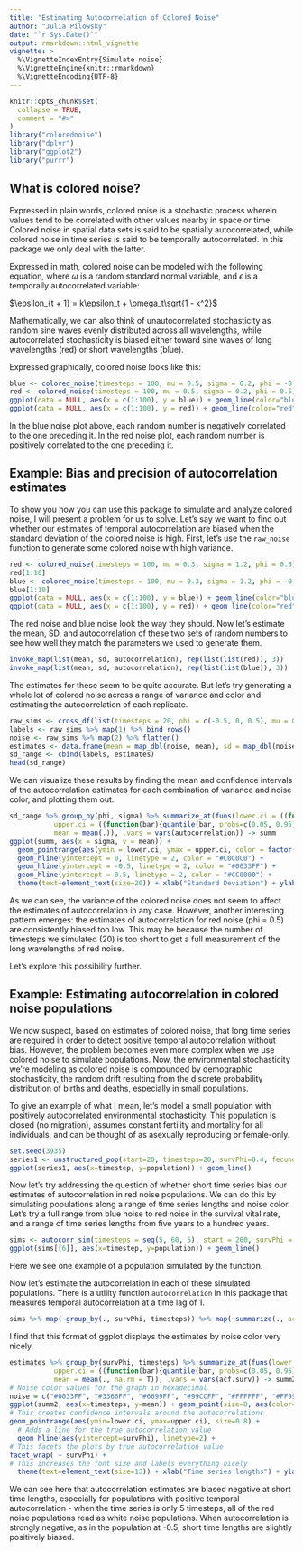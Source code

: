 ```yaml
---
title: "Estimating Autocorrelation of Colored Noise"
author: "Julia Pilowsky"
date: "`r Sys.Date()`"
output: rmarkdown::html_vignette
vignette: >
  %\VignetteIndexEntry{Simulate noise}
  %\VignetteEngine{knitr::rmarkdown}
  %\VignetteEncoding{UTF-8}
---
```


```r
knitr::opts_chunk$set(
  collapse = TRUE,
  comment = "#>"
)
library("colorednoise")
library("dplyr")
library("ggplot2")
library("purrr")
```

## What is colored noise? 

Expressed in plain words, colored noise is a stochastic process wherein values tend to be correlated with other values nearby in space or time. Colored noise in spatial data sets is said to be spatially autocorrelated, while colored noise in time series is said to be temporally autocorrelated. In this package we only deal with the latter.

Expressed in math, colored noise can be modeled with the following equation, where $\omega$ is a random standard normal variable, and $\epsilon$ is a temporally autocorrelated variable:

$\epsilon_{t + 1} = k\epsilon_t + \omega_t\sqrt{1 - k^2}$

Mathematically, we can also think of unautocorrelated stochasticity as random sine waves evenly distributed across all wavelengths, while autocorrelated stochasticity is biased either toward sine waves of long wavelengths (red) or short wavelengths (blue).

Expressed graphically, colored noise looks like this:

```r
blue <- colored_noise(timesteps = 100, mu = 0.5, sigma = 0.2, phi = -0.5)
red <- colored_noise(timesteps = 100, mu = 0.5, sigma = 0.2, phi = 0.5)
ggplot(data = NULL, aes(x = c(1:100), y = blue)) + geom_line(color="blue") + theme_minimal() + theme(axis.title = element_blank()) + ggtitle("Blue Noise")
ggplot(data = NULL, aes(x = c(1:100), y = red)) + geom_line(color="red") + theme_minimal() + theme(axis.title = element_blank()) + ggtitle("Red Noise")
```

In the blue noise plot above, each random number is negatively correlated to the one preceding it. In the red noise plot, each random number is positively correlated to the one preceding it. 

## Example: Bias and precision of autocorrelation estimates

To show you how you can use this package to simulate and analyze colored noise, I will present a problem for us to solve. Let's say we want to find out whether our estimates of temporal autocorrelation are biased when the standard deviation of the colored noise is high. First, let's use the `raw_noise` function to generate some colored noise with high variance.

```r
red <- colored_noise(timesteps = 100, mu = 0.3, sigma = 1.2, phi = 0.5)
red[1:10]
blue <- colored_noise(timesteps = 100, mu = 0.3, sigma = 1.2, phi = -0.5)
blue[1:10]
ggplot(data = NULL, aes(x = c(1:100), y = blue)) + geom_line(color="blue") + theme_minimal() + theme(axis.title = element_blank()) + ggtitle("Blue Noise")
ggplot(data = NULL, aes(x = c(1:100), y = red)) + geom_line(color="red") + theme_minimal() + theme(axis.title = element_blank()) + ggtitle("Red Noise")
```

The red noise and blue noise look the way they should. Now let's estimate the mean, SD, and autocorrelation of these two sets of random numbers to see how well they match the parameters we used to generate them.

```r
invoke_map(list(mean, sd, autocorrelation), rep(list(list(red)), 3))
invoke_map(list(mean, sd, autocorrelation), rep(list(list(blue)), 3))
```

The estimates for these seem to be quite accurate. But let's try generating a whole lot of colored noise across a range of variance and color and estimating the autocorrelation of each replicate.

```r
raw_sims <- cross_df(list(timesteps = 20, phi = c(-0.5, 0, 0.5), mu = 0.3, sigma = c(0.5, 0.7, 0.9, 1.1, 1.3, 1.5))) %>% rerun(.n = 30, pmap(., colored_noise))
labels <- raw_sims %>% map(1) %>% bind_rows()
noise <- raw_sims %>% map(2) %>% flatten()
estimates <- data.frame(mean = map_dbl(noise, mean), sd = map_dbl(noise, sd), autocorrelation = map_dbl(noise, autocorrelation))
sd_range <- cbind(labels, estimates)
head(sd_range)
```

We can visualize these results by finding the mean and confidence intervals of the autocorrelation estimates for each combination of variance and noise color, and plotting them out.

```r
sd_range %>% group_by(phi, sigma) %>% summarize_at(funs(lower.ci = ((function(bar){quantile(bar, probs=c(0.05, 0.95))[[1]]})(.)),
           upper.ci = ((function(bar){quantile(bar, probs=c(0.05, 0.95))[[2]]})(.)),
           mean = mean(.)), .vars = vars(autocorrelation)) -> summ
ggplot(summ, aes(x = sigma, y = mean)) +
  geom_pointrange(aes(ymin = lower.ci, ymax = upper.ci, color = factor(phi)), size = 0.8) + 
  geom_hline(yintercept = 0, linetype = 2, color = "#C0C0C0") +
  geom_hline(yintercept = -0.5, linetype = 2, color = "#0033FF") +
  geom_hline(yintercept = 0.5, linetype = 2, color = "#CC0000") +
  theme(text=element_text(size=20)) + xlab("Standard Deviation") + ylab("Estimated Autocorrelation") + scale_colour_manual(values = c("#0033FF", "#C0C0C0", "#CC0000")) + labs(color="Noise color") + theme_light()
```

As we can see, the variance of the colored noise does not seem to affect the estimates of autocorrelation in any case. However, another interesting pattern emerges: the estimates of autocorrelation for red noise (phi = 0.5) are consistently biased too low. This may be because the number of timesteps we simulated (20) is too short to get a full measurement of the long wavelengths of red noise. 

Let's explore this possibility further.

## Example: Estimating autocorrelation in colored noise populations

We now suspect, based on estimates of colored noise, that long time series are required in order to detect positive temporal autocorrelation without bias. However, the problem becomes even more complex when we use colored noise to simulate populations. Now, the environmental stochasticity we're modeling as colored noise is compounded by demographic stochasticity, the random drift resulting from the discrete probability distribution of births and deaths, especially in small populations.

To give an example of what I mean, let's model a small population with positively autocorrelated environmental stochasticity. This population is closed (no migration), assumes constant fertility and mortality for all individuals, and can be thought of as asexually reproducing or female-only.

```r
set.seed(3935)
series1 <- unstructured_pop(start=20, timesteps=20, survPhi=0.4, fecundPhi=0.4, survMean=0.5, survSd=0.2, fecundMean=1, fecundSd=0.7)
ggplot(series1, aes(x=timestep, y=population)) + geom_line()
```

Now let's try addressing the question of whether short time series bias our estimates of autocorrelation in red noise populations. We can do this by simulating populations along a range of time series lengths and noise color. Let's try a full range from blue noise to red noise in the survival vital rate, and a range of time series lengths from five years to a hundred years.

```r
sims <- autocorr_sim(timesteps = seq(5, 60, 5), start = 200, survPhi = c(-0.5, -0.25, -0.2, -0.1, 0, 0.1, 0.2, 0.25, 0.5), fecundPhi = 0, survMean = 0.4, survSd = 0.05, fecundMean = 1.5, fecundSd = 0.2, replicates = 100)
ggplot(sims[[6]], aes(x=timestep, y=population)) + geom_line()
```

Here we see one example of a population simulated by the function. 

Now let's estimate the autocorrelation in each of these simulated populations. There is a utility function `autocorrelation` in this package that measures temporal autocorrelation at a time lag of 1.

```r
sims %>% map(~group_by(., survPhi, timesteps)) %>% map(~summarize(., acf.surv = autocorrelation(est_surv))) %>% bind_rows -> estimates
```

I find that this format of ggplot displays the estimates by noise color very nicely.

```r
estimates %>% group_by(survPhi, timesteps) %>% summarize_at(funs(lower.ci = ((function(bar){quantile(bar, probs=c(0.05, 0.95), na.rm = T)[[1]]})(.)),
           upper.ci = ((function(bar){quantile(bar, probs=c(0.05, 0.95), na.rm = T)[[2]]})(.)),
           mean = mean(., na.rm = T)), .vars = vars(acf.surv)) -> summ2
# Noise color values for the graph in hexadecimal
noise = c("#0033FF", "#3366FF", "#6699FF", "#99CCFF", "#FFFFFF", "#FF9999", "#FF6666","#FF0000", "#CC0000")
ggplot(summ2, aes(x=timesteps, y=mean)) + geom_point(size=8, aes(color=factor(survPhi))) +
# This creates confidence intervals around the autocorrelations  
geom_pointrange(aes(ymin=lower.ci, ymax=upper.ci), size=0.8) + 
  # Adds a line for the true autocorrelation value
  geom_hline(aes(yintercept=survPhi), linetype=2) +
# This facets the plots by true autocorrelation value  
facet_wrap( ~ survPhi) + 
# This increases the font size and labels everything nicely  
  theme(text=element_text(size=13)) + xlab("Time series lengths") + ylab("Estimated Autocorrelation") + scale_colour_manual(values=noise) + labs(color="Noise color") + ggtitle("Bias in estimates of autocorrelation of survival") + scale_y_continuous(limits=c(-0.85, 0.75))
```
We can see here that autocorrelation estimates are biased negative at short time lengths, especially for populations with positive temporal autocorrelation - when the time series is only 5 timesteps, all of the red noise populations read as white noise populations. When autocorrelation is strongly negative, as in the population at -0.5, short time lengths are slightly positively biased.
